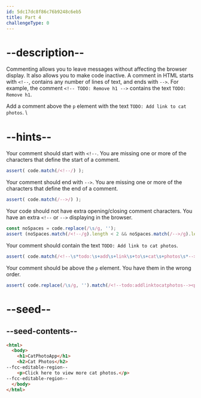 ```yaml
---
id: 5dc17dc8f86c76b9248c6eb5
title: Part 4
challengeType: 0
---
```


# --description--

Commenting allows you to leave messages without affecting the browser display. It also allows you to make code inactive. A comment in HTML starts with `<!--`, contains any number of lines of text, and ends with `-->`. For example, the comment `<!-- TODO: Remove h1 -->` contains the text `TODO: Remove h1`.

Add a comment above the `p` element with the text `TODO: Add link to cat photos`. \\

# --hints--

Your comment should start with `<!--`. You are missing one or more of the characters that define the start of a comment.

```js
assert( code.match(/<!--/) );
```

Your comment should end with `-->`.  You are missing one or more of the characters that define the end of a comment.

```js
assert( code.match(/-->/) );
```

Your code should not have extra opening/closing comment characters. You have an extra `<!--` or `-->` displaying in the browser.

```js
const noSpaces = code.replace(/\s/g, '');
assert (noSpaces.match(/<!--/g).length < 2 && noSpaces.match(/-->/g).length < 2 );
```

Your comment should contain the text `TODO: Add link to cat photos`.

```js
assert( code.match(/<!--\s*todo:\s+add\s+link\s+to\s+cat\s+photos\s*-->/i) );
```

Your comment should be above the `p` element. You have them in the wrong order.

```js
assert( code.replace(/\s/g, '').match(/<!--todo:addlinktocatphotos--><p>clickheretoviewmorecatphotos\.?<\/p>/i) );
```

# --seed--

## --seed-contents--

```html
<html>
  <body>
    <h1>CatPhotoApp</h1>
    <h2>Cat Photos</h2>
--fcc-editable-region--
    <p>Click here to view more cat photos.</p>
--fcc-editable-region--
  </body>
</html>
```

